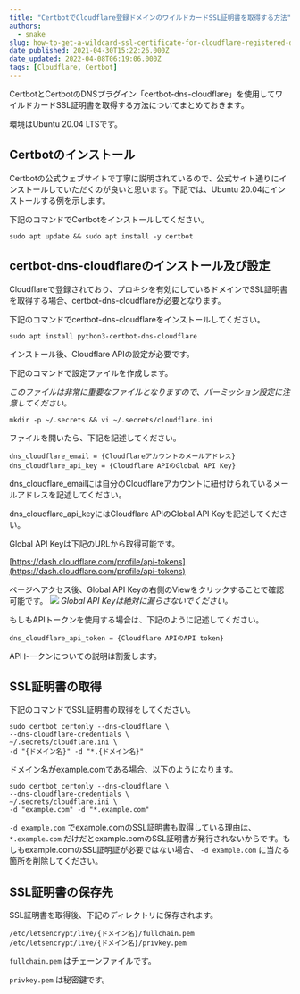 ```yaml
---
title: "CertbotでCloudflare登録ドメインのワイルドカードSSL証明書を取得する方法"
authors:
  - snake
slug: how-to-get-a-wildcard-ssl-certificate-for-cloudflare-registered-domain-with-certbot
date_published: 2021-04-30T15:22:26.000Z
date_updated: 2022-04-08T06:19:06.000Z
tags: [Cloudflare, Certbot]
---
```


CertbotとCertbotのDNSプラグイン「certbot-dns-cloudflare」を使用してワイルドカードSSL証明書を取得する方法についてまとめておきます。

環境はUbuntu 20.04 LTSです。

## Certbotのインストール

Certbotの公式ウェブサイトで丁寧に説明されているので、公式サイト通りにインストールしていただくのが良いと思います。下記では、Ubuntu 20.04にインストールする例を示します。

下記のコマンドでCertbotをインストールしてください。

    sudo apt update && sudo apt install -y certbot

## certbot-dns-cloudflareのインストール及び設定

Cloudflareで登録されており、プロキシを有効にしているドメインでSSL証明書を取得する場合、certbot-dns-cloudflareが必要となります。

下記のコマンドでcertbot-dns-cloudflareをインストールしてください。

    sudo apt install python3-certbot-dns-cloudflare

インストール後、Cloudflare APIの設定が必要です。

下記のコマンドで設定ファイルを作成します。

*このファイルは非常に重要なファイルとなりますので、パーミッション設定に注意してください。*

    mkdir -p ~/.secrets && vi ~/.secrets/cloudflare.ini

ファイルを開いたら、下記を記述してください。

    dns_cloudflare_email = {Cloudflareアカウントのメールアドレス}
    dns_cloudflare_api_key = {Cloudflare APIのGlobal API Key}

dns_cloudflare_emailには自分のCloudflareアカウントに紐付けられているメールアドレスを記述してください。

dns_cloudflare_api_keyにはCloudflare APIのGlobal API Keyを記述してください。

Global API Keyは下記のURLから取得可能です。

[https://dash.cloudflare.com/profile/api-tokens](https://dash.cloudflare.com/profile/api-tokens)

ページへアクセス後、Global API Keyの右側のViewをクリックすることで確認可能です。
![](https://i.imgur.com/1YbXveM.png)
*Global API Keyは絶対に漏らさないでください。*

もしもAPIトークンを使用する場合は、下記のように記述してください。

    dns_cloudflare_api_token = {Cloudflare APIのAPI token}

APIトークンについての説明は割愛します。

## SSL証明書の取得

下記のコマンドでSSL証明書の取得をしてください。

    sudo certbot certonly --dns-cloudflare \
    --dns-cloudflare-credentials \
    ~/.secrets/cloudflare.ini \
    -d "{ドメイン名}" -d "*.{ドメイン名}"

ドメイン名がexample.comである場合、以下のようになります。

    sudo certbot certonly --dns-cloudflare \
    --dns-cloudflare-credentials \
    ~/.secrets/cloudflare.ini \
    -d "example.com" -d "*.example.com"

`-d example.com` でexample.comのSSL証明書も取得している理由は、 `*.example.com` だけだとexample.comのSSL証明書が発行されないからです。もしもexample.comのSSL証明証が必要ではない場合、 `-d example.com` に当たる箇所を削除してください。

## SSL証明書の保存先

SSL証明書を取得後、下記のディレクトリに保存されます。

    /etc/letsencrypt/live/{ドメイン名}/fullchain.pem
    /etc/letsencrypt/live/{ドメイン名}/privkey.pem

`fullchain.pem` はチェーンファイルです。

`privkey.pem` は秘密鍵です。

